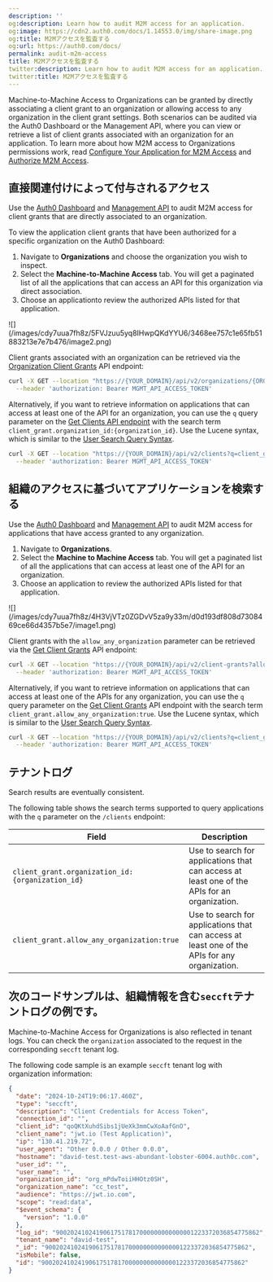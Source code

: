 ```yaml
---
description: ''
og:description: Learn how to audit M2M access for an application.
og:image: https://cdn2.auth0.com/docs/1.14553.0/img/share-image.png
og:title: M2Mアクセスを監査する
og:url: https://auth0.com/docs/
permalink: audit-m2m-access
title: M2Mアクセスを監査する
twitter:description: Learn how to audit M2M access for an application.
twitter:title: M2Mアクセスを監査する
---
```


Machine-to-Machine Access to Organizations can be granted by directly associating a client grant to an organization or allowing access to any organization in the client grant settings. Both scenarios can be audited via the <Tooltip tip="Auth0 Dashboard: Auth0's main product to configure your services." cta="View Glossary" href="/docs/glossary?term=Auth0+Dashboard">Auth0 Dashboard</Tooltip> or the <Tooltip tip="Auth0 Dashboard: Auth0's main product to configure your services." cta="View Glossary" href="/docs/glossary?term=Management+API">Management API</Tooltip>, where you can view or retrieve a list of client grants associated with an organization for an application. To learn more about how M2M access to Organizations permissions work, read [Configure Your Application for M2M Access](/docs/manage-users/organizations/organizations-for-m2m-applications/configure-your-application-for-m2m-access) and [Authorize M2M Access](/docs/manage-users/organizations/organizations-for-m2m-applications/authorize-m2m-access).

## 直接関連付けによって付与されるアクセス

Use the [Auth0 Dashboard](https://manage.auth0.com/) and [Management API](https://auth0.com/docs/api/management/v2) to audit M2M access for client grants that are directly associated to an organization.

<Tabs><Tab title="Auth0 Dashboard">

To view the application client grants that have been authorized for a specific organization on the Auth0 Dashboard:

1. Navigate to **Organizations** and choose the organization you wish to inspect.
2. Select the **Machine-to-Machine Access** tab. You will get a paginated list of all the applications that can access an API for this organization via direct association.
3. Choose an applicationto review the authorized APIs listed for that application.

<Frame>![](/images/cdy7uua7fh8z/5FVJzuu5yq8IHwpQKdYYU6/3468ee757c1e65fb51883213e7e7b476/image2.png)</Frame>

</Tab><Tab title="Management API">

Client grants associated with an organization can be retrieved via the [Organization Client Grants](https://auth0.com/docs/api/management/v2/organizations/get-organization-client-grants) API endpoint:

```bash lines
curl -X GET --location "https://{YOUR_DOMAIN}/api/v2/organizations/{ORG_id}/client-grants/" \
  --header 'authorization: Bearer MGMT_API_ACCESS_TOKEN'
```

Alternatively, if you want to retrieve information on applications that can access at least one of the API for an organization, you can use the `q` query parameter on the [Get Clients API endpoint](https://auth0.com/docs/api/management/v2/clients/get-clients) with the search term `client_grant.organization_id:{organization_id}`. Use the Lucene syntax, which is similar to the [User Search Query Syntax](/docs/manage-users/user-search/user-search-query-syntax).

```bash lines
curl -X GET --location "https://{YOUR_DOMAIN}/api/v2/clients?q=client_grant.organization_id%3Aorganization_id" \
  --header 'authorization: Bearer MGMT_API_ACCESS_TOKEN'
```

</Tab></Tabs>

## 組織のアクセスに基づいてアプリケーションを検索する

Use the [Auth0 Dashboard](https://manage.auth0.com/) and [Management API](https://auth0.com/docs/api/management/v2) to audit M2M access for applications that have access granted to any organization.

<Tabs><Tab title="Auth0 Dashboard">

1. Navigate to **Organizations**.
2. Select the **Machine to Machine Access** tab. You will get a paginated list of all the applications that can access at least one of the API for an organization.
3. Choose an application to review the authorized APIs listed for that application.

<Frame>![](/images/cdy7uua7fh8z/4H3VjVTz0ZGDvV5za9y33m/d0d193df808d7308469ce66d4357b5e7/image1.png)</Frame>

</Tab><Tab title="Management API">

Client grants with the `allow_any_organization` parameter can be retrieved via the [Get Client Grants](https://auth0.com/docs/api/management/v2/client-grants/get-client-grants) API endpoint:

```bash lines
curl -X GET --location "https://{YOUR_DOMAIN}/api/v2/client-grants?allow_any_organization=true" \
  --header 'authorization: Bearer MGMT_API_ACCESS_TOKEN'
```

Alternatively, if you want to retrieve information on applications that can access at least one of the APIs for any organization, you can use the `q` query parameter on the [Get Client Grants](https://auth0.com/docs/api/management/v2/client-grants/get-client-grants) API endpoint with the search term `client_grant.allow_any_organization:true`. Use the Lucene syntax, which is similar to the [User Search Query Syntax](/docs/manage-users/user-search/user-search-query-syntax).

```bash lines
curl -X GET --location "https://{YOUR_DOMAIN}/api/v2/clients?q=client_grant.allow_any_organization%3Atrue" \
  --header 'authorization: Bearer MGMT_API_ACCESS_TOKEN'
```

</Tab></Tabs>

## テナントログ

<Callout icon="file-lines" color="#0EA5E9" iconType="regular">

Search results are eventually consistent.

</Callout>

The following table shows the search terms supported to query applications with the `q` parameter on the `/clients` endpoint:

| **Field** | **Description** |
| --- | --- |
| `client_grant.organization_id:{organization_id}` | Use to search for applications that can access at least one of the APIs for an organization. |
| `client_grant.allow_any_organization:true` | Use to search for applications that can access at least one of the APIs for any organization. |

## 次のコードサンプルは、組織情報を含む`seccft`テナントログの例です。

Machine-to-Machine Access for Organizations is also reflected in tenant logs. You can check the `organization` associated to the request in the corresponding `seccft` tenant log.

The following code sample is an example `seccft` tenant log with organization information:

```json lines
{
  "date": "2024-10-24T19:06:17.460Z",
  "type": "seccft",
  "description": "Client Credentials for Access Token",
  "connection_id": "",
  "client_id": "qoQKtXuhdSibs1jUeXk3mmCwXoAafGnO",
  "client_name": "jwt.io (Test Application)",
  "ip": "130.41.219.72",
  "user_agent": "Other 0.0.0 / Other 0.0.0",
  "hostname": "david-test.test-aws-abundant-lobster-6004.auth0c.com",
  "user_id": "",
  "user_name": "",
  "organization_id": "org_mPdwToiiHHOtz0SH",
  "organization_name": "cc_test",
  "audience": "https://jwt.io.com",
  "scope": "read:data",
  "$event_schema": {
    "version": "1.0.0"
  },
  "log_id": "90020241024190617517817000000000000001223372036854775862",
  "tenant_name": "david-test",
  "_id": "90020241024190617517817000000000000001223372036854775862",
  "isMobile": false,
  "id": "90020241024190617517817000000000000001223372036854775862"
}
```